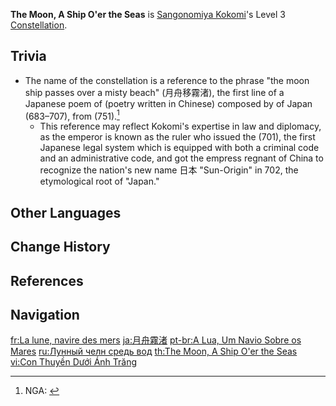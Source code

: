 {{Constellation Infobox
|image       = Constellation The Moon, A Ship O'er the Seas.png
|description = Increases the Level of [[Nereid's Ascension]] by 3.<br>Maximum upgrade level is 15.
|level       = 3
|character   = Sangonomiya Kokomi
|utility1    = Talent Level Increase
|utility2    = Elemental Burst Level Increase
}}
'''The Moon, A Ship O'er the Seas''' is [[Sangonomiya Kokomi]]'s Level 3 [[Constellation]].

==Trivia==
*The name of the constellation {{Lang|ja=月舟霧渚|ja_rm=Gesshuu Musho{{Assumed}}|ja_tl=Moon Ship, Misty Beach|zh=海渚月舟|zh_rm=Hǎi Zhǔ Yuè Zhōu|zh_tl=Sea Islet, Moon Ship|sort=ja,zh}} is a reference to the phrase "the moon ship passes over a misty beach" (月舟移霧渚), the first line of a Japanese poem of ''{{w|kanshi (poetry)|kanshi}}'' (poetry written in Chinese) composed by {{w|Emperor Monmu}} of Japan (683–707), from ''{{w|Kaifūsō|Kaifuusou}}'' (751).<ref>NGA: [https://bbs.nga.cn/read.php?tid=28016578 {{Lang|mini=1|zh=闲聊杂谈:关于稻妻人名地名角色天赋命座的考据(更新珊瑚宫心海九条裟罗考据)}}]</ref>
**This reference may reflect Kokomi's expertise in law and diplomacy, as the emperor is known as the ruler who issued the {{w|Taihō Code|Taihou Code}} (701), the first Japanese legal system which is equipped with both a criminal code and an administrative code, and got the empress regnant {{w|Wu Zetian}} of China to recognize the nation's new name 日本 "Sun-Origin" in 702, the etymological root of "Japan."

==Other Languages==
{{Other Languages
|en      = The Moon, A Ship O'er the Seas
|zhs     = 海渚月舟
|zhs_rm  = Hǎi Zhǔ Yuè Zhōu
|zht     = 海渚月舟
|zht_rm  = Hǎi Zhǔ Yuè Zhōu
|zh_tl   = Sea Islet, Moon Ship
|ja      = 月舟霧渚
|ja_rm   = Gesshuu Musho{{Assumed}}
|ja_tl   = Moon Ship, Misty Beach
|ko      = 해변의 달빛 배
|ko_rm   = Haebyeon-ui Dalbit Bae
|ko_tl   = Moonlight Boat On Seaside
|es      = Luna del océano
|es_tl   = Ocean Moon
|fr      = La lune, navire des mers
|fr_tl   = The Moon, Ship of the Seas
|ru      = Лунный челн средь вод
|ru_tl   = The Moon Boat Amidst Waters
|th      = The Moon, A Ship O'er the Seas
|vi      = Con Thuyền Dưới Ánh Trăng
|vi_tl   = The Ship Under the Moon
|de      = Mondschiff auf den Meeren
|de_tl   = Moon Ship Over the Seas
|id      = The Moon, A Ship O'er the Seas
|pt      = A Lua, Um Navio Sobre os Mares
|pt_tl   = The Moon, A Ship Over the Seas
|tr      = Denizler Üzerindeki Ay Gemisi
|tr_tl   = Moon Ship On the Seas
|it      = La luna, una nave sui mari
|it_tl   = The Moon, A Ship Over the Seas
}}

==Change History==
{{Change History|2.1}}

==References==
{{Reflist}}

==Navigation==
{{Talent Navbox|Sangonomiya Kokomi}}

[[fr:La lune, navire des mers]]
[[ja:月舟霧渚]]
[[pt-br:A Lua, Um Navio Sobre os Mares]]
[[ru:Лунный челн средь вод]]
[[th:The Moon, A Ship O'er the Seas]]
[[vi:Con Thuyền Dưới Ánh Trăng]]